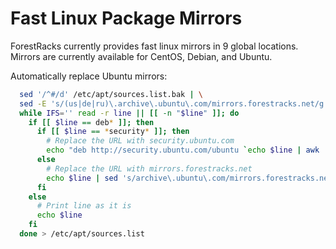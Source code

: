 # Fast Linux Package Mirrors

ForestRacks currently provides fast linux mirrors in 9 global locations. Mirrors are currently available for CentOS, Debian, and Ubuntu.

Automatically replace Ubuntu mirrors:
```bash copy
  sed '/^#/d' /etc/apt/sources.list.bak | \
  sed -E 's/(us|de|ru)\.archive\.ubuntu\.com/mirrors.forestracks.net/g' | \
  while IFS='' read -r line || [[ -n "$line" ]]; do
    if [[ $line == deb* ]]; then
      if [[ $line == *security* ]]; then
        # Replace the URL with security.ubuntu.com
        echo "deb http://security.ubuntu.com/ubuntu `echo $line | awk '{print $3}'` `echo $line | awk '{print $4}'`"
      else
        # Replace the URL with mirrors.forestracks.net
        echo $line | sed 's/archive\.ubuntu\.com/mirrors.forestracks.net/g'
      fi
    else
      # Print line as it is
      echo $line
    fi
  done > /etc/apt/sources.list
```